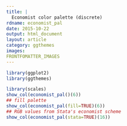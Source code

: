 ```yaml
---
title: |
  Economist color palette (discrete)
rdname: economist_pal
date: 2015-10-22
output: html_document
layout: article
category: ggthemes
images:
FRONTFOMATTER_IMAGES
---
```


```r
library(ggplot2)
library(ggthemes)
```

```r
library(scales)
show_col(economist_pal()(6))
## fill palette
show_col(economist_pal(fill=TRUE)(6))
## RGB values from Stata's economist scheme
show_col(economist_pal(stata=TRUE)(16))



```